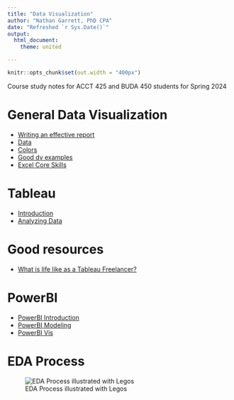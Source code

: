 ```yaml
--- 
title: "Data Visualization"
author: "Nathan Garrett, PhD CPA"
date: "Refreshed `r Sys.Date()`"
output: 
  html_document:
    theme: united

---
```


```r
knitr::opts_chunk$set(out.width = "400px")
```


Course study notes for ACCT 425 and BUDA 450 students for Spring 2024

# General Data Visualization 

- [Writing an effective report](dv10-effective-reports.html)
- [Data](dv21-data.html)
- [Colors](dv30-colors.html)
- [Good dv examples](dv90-examples.html)
- [Excel Core Skills](dv05-excel.html)

# Tableau
- [Introduction](dv41-tableau-intro.html)
- [Analyzing Data](dv42-tableau-data.html)


# Good resources

- [What is life like as a Tableau Freelancer?](https://www.reddit.com/r/tableau/comments/1724zdf/six_years_as_a_tableau_freelancer_ama/)

# PowerBI

- [PowerBI Introduction](dv51-powerbi-intro.html)
- [PowerBI Modeling](dv52-powerbi-model.html)
- [PowerBI Vis](dv53-powerbi-vis.html)

# EDA Process

![EDA Process illustrated with Legos](dv01-index-eda-lego.jpeg)